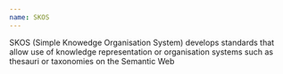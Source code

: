 ```yaml
---
name: SKOS
---
```

SKOS (Simple Knowedge Organisation System) develops standards that allow use of knowledge representation or organisation systems such as thesauri or taxonomies on the Semantic Web